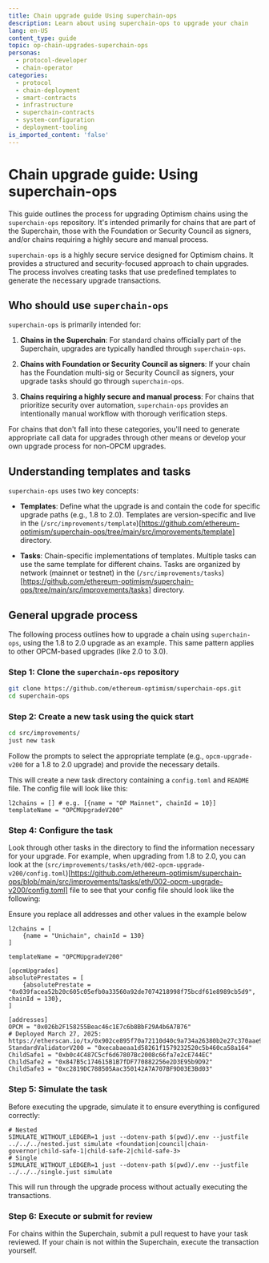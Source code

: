 ```yaml
---
title: Chain upgrade guide Using superchain-ops
description: Learn about using superchain-ops to upgrade your chain
lang: en-US
content_type: guide
topic: op-chain-upgrades-superchain-ops
personas:
  - protocol-developer
  - chain-operator
categories:
  - protocol
  - chain-deployment
  - smart-contracts
  - infrastructure
  - superchain-contracts
  - system-configuration
  - deployment-tooling
is_imported_content: 'false'
---
```




# Chain upgrade guide: Using superchain-ops

This guide outlines the process for upgrading Optimism chains using the `superchain-ops` repository. It's intended primarily for chains that are part of the Superchain, those with the Foundation or Security Council as signers, and/or chains requiring a highly secure and manual process.

`superchain-ops` is a highly secure service designed for Optimism chains. It provides a structured and security-focused approach to chain upgrades. The process involves creating tasks that use predefined templates to generate the necessary upgrade transactions.

## Who should use `superchain-ops`

`superchain-ops` is primarily intended for:

1. **Chains in the Superchain**: For standard chains officially part of the Superchain, upgrades are typically handled through `superchain-ops`.

2. **Chains with Foundation or Security Council as signers**: If your chain has the Foundation multi-sig or Security Council as signers, your upgrade tasks should go through `superchain-ops`.

3. **Chains requiring a highly secure and manual process**: For chains that prioritize security over automation, `superchain-ops` provides an intentionally manual workflow with thorough verification steps.

For chains that don't fall into these categories, you'll need to generate appropriate call data for upgrades through other means or develop your own upgrade process for non-OPCM upgrades.

## Understanding templates and tasks

`superchain-ops` uses two key concepts:

- **Templates**: Define what the upgrade is and contain the code for specific upgrade paths (e.g., 1.8 to 2.0). Templates are version-specific and live in the (`/src/improvements/template`)[https://github.com/ethereum-optimism/superchain-ops/tree/main/src/improvements/template] directory.

- **Tasks**: Chain-specific implementations of templates. Multiple tasks can use the same template for different chains. Tasks are organized by network (mainnet or testnet) in the (`/src/improvements/tasks`)[https://github.com/ethereum-optimism/superchain-ops/tree/main/src/improvements/tasks] directory.

## General upgrade process

The following process outlines how to upgrade a chain using `superchain-ops`, using the 1.8 to 2.0 upgrade as an example. This same pattern applies to other OPCM-based upgrades (like 2.0 to 3.0).

### Step 1: Clone the `superchain-ops` repository

```bash
git clone https://github.com/ethereum-optimism/superchain-ops.git
cd superchain-ops
```

### Step 2: Create a new task using the quick start

```bash
cd src/improvements/
just new task
```

Follow the prompts to select the appropriate template (e.g., `opcm-upgrade-v200` for a 1.8 to 2.0 upgrade) and provide the necessary details.

This will create a new task directory containing a `config.toml` and `README` file. The config file will look like this:

```
l2chains = [] # e.g. [{name = "OP Mainnet", chainId = 10}]
templateName = "OPCMUpgradeV200"

```

### Step 4: Configure the task

Look through other tasks in the directory to find the information necessary for your upgrade. For example, when upgrading from 1.8 to 2.0, you can look at the (`src/improvements/tasks/eth/002-opcm-upgrade-v200/config.toml`)[https://github.com/ethereum-optimism/superchain-ops/blob/main/src/improvements/tasks/eth/002-opcm-upgrade-v200/config.toml] file to see that your config file should look like the following:

<Callout>
Ensure you replace all addresses and other values in the example below
</Callout>

```
l2chains = [
    {name = "Unichain", chainId = 130}
]

templateName = "OPCMUpgradeV200"

[opcmUpgrades]
absolutePrestates = [
    {absolutePrestate = "0x039facea52b20c605c05efb0a33560a92de7074218998f75bcdf61e8989cb5d9", chainId = 130},
]

[addresses]
OPCM = "0x026b2F158255Beac46c1E7c6b8BbF29A4b6A7B76"
# Deployed March 27, 2025: https://etherscan.io/tx/0x902ce895f70a72110d40c9a734a26380b2e27c370aae90721cdfa1ac972cfff8 
StandardValidatorV200 = "0xecabaeaa1d58261f1579232520c5b460ca58a164"
ChildSafe1 = "0xb0c4C487C5cf6d67807Bc2008c66fa7e2cE744EC"
ChildSafe2 = "0x847B5c174615B1B7fDF770882256e2D3E95b9D92"
ChildSafe3 = "0xc2819DC788505Aac350142A7A707BF9D03E3Bd03"
```

### Step 5: Simulate the task

Before executing the upgrade, simulate it to ensure everything is configured correctly:

```
# Nested 
SIMULATE_WITHOUT_LEDGER=1 just --dotenv-path $(pwd)/.env --justfile ../../../nested.just simulate <foundation|council|chain-governor|child-safe-1|child-safe-2|child-safe-3>
# Single 
SIMULATE_WITHOUT_LEDGER=1 just --dotenv-path $(pwd)/.env --justfile ../../../single.just simulate
```

This will run through the upgrade process without actually executing the transactions.

### Step 6: Execute or submit for review

For chains within the Superchain, submit a pull request to have your task reviewed. If your chain is not within the Superchain, execute the transaction yourself.

